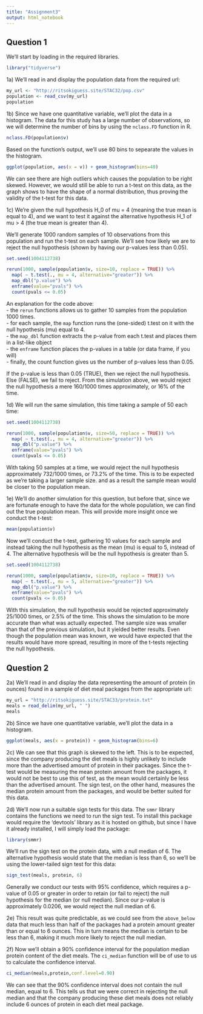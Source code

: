 ---
title: "Assignment3"
output: html_notebook
---

## Question 1

We'll start by loading in the required libraries.
```{r}
library("tidyverse")
```

1a) We'll read in and display the population data from the required url:
```{r}
my_url <- "http://ritsokiguess.site/STAC32/pop.csv"
population <- read_csv(my_url)
population
```

1b) Since we have one quantitative variable, we'll plot the data in a histogram.
The data for this study has a large number of observations, so we will determine the number of bins by using the `nclass.FD` function in R.
```{r}
nclass.FD(population$v)
```
Based on the function's output, we'll use 80 bins to sepearate the values in the histogram.

```{r}
ggplot(population, aes(x = v)) + geom_histogram(bins=40)
```
We can see there are high outliers which causes the population to be right skewed.
However, we would still be able to run a t-test on this data, as the graph shows to have the shape of a normal distribution, thus proving the validity of the t-test for this data.

1c) We're given the null hypothesis H_0 of mu = 4 (meaning the true mean is equal to 4), and we want to test it against the alternative hypothesis H_1 of mu > 4 (the true mean is greater than 4).

We'll generate 1000 random samples of 10 observations from this population and run the t-test on each sample.
We'll see how likely we are to reject the null hypothesis (shown by having our p-values less than 0.05).
```{r}
set.seed(1004112738)

rerun(1000, sample(population$v, size=10, replace = TRUE)) %>%
  map( ~ t.test(., mu = 4, alternative="greater")) %>%
  map_dbl("p.value") %>% 
  enframe(value="pvals") %>% 
  count(pvals <= 0.05)
```

An explanation for the code above:  
- the `rerun` functions allows us to gather 10 samples from the population 1000 times.  
- for each sample, the `map` function runs the (one-sided) t.test on it with the null hypothesis (mu) equal to 4.  
- the `map_dbl` function extracts the p-value from each t.test and places them in a list-like object  
- the `enframe` function places the p-values in a table (or data frame, if you will)  
- finally, the count function gives us the number of p-values less than 0.05.  

If the p-value is less than 0.05 (TRUE), then we reject the null hypothesis. Else (FALSE), we fail to reject.
From the simulation above, we would reject the null hypothesis a mere 160/1000 times approximately, or 16% of the time.

1d) We will run the same simulation, this time taking a sample of 50 each time:
```{r}
set.seed(1004112738)

rerun(1000, sample(population$v, size=50, replace = TRUE)) %>%
  map( ~ t.test(., mu = 4, alternative="greater")) %>%
  map_dbl("p.value") %>% 
  enframe(value="pvals") %>% 
  count(pvals <= 0.05)
```

With taking 50 samples at a time, we would reject the null hypothesis approximately 732/1000 times, or 73.2% of the time. This is to be expected as we're taking a larger sample size. and as a result the sample mean would be closer to the population mean.

1e) We'll do another simulation for this question, but before that, since we are fortunate enough to have the data for the whole population, we can find out the true population mean. This will provide more insight once we conduct the t-test:
```{r}
mean(population$v)
```

Now we'll conduct the t-test, gathering 10 values for each sample and instead taking the null hypothesis as the mean (mu) is equal to 5, instead of 4. The alternative hypothesis will be the null hypothesis is greater than 5. 

```{r}
set.seed(1004112738)

rerun(1000, sample(population$v, size=10, replace = TRUE)) %>%
  map( ~ t.test(., mu = 5, alternative="greater")) %>%
  map_dbl("p.value") %>% 
  enframe(value="pvals") %>% 
  count(pvals <= 0.05)
```

With this simulation, the null hypothesis would be rejected approximately 25/1000 times, or 2.5% of the time. This shows the simulation to be more accurate than what was actually expected. The sample size was smaller than that of the previous simulation, but it yielded better results. Even though the population mean was known, we would have expected that the results would have more spread, resulting in more of the t-tests rejecting the null hypothesis.


## Question 2

2a) We'll read in and display the data representing the amount of protein (in ounces) found in a sample of diet meal packages from the appropriate url:
```{r}
my_url = "http://ritsokiguess.site/STAC33/protein.txt"
meals = read_delim(my_url, " ")
meals
```

2b) Since we have one quantitative variable, we'll plot the data in a histogram.
```{r}
ggplot(meals, aes(x = protein)) + geom_histogram(bins=6)
```

2c) We can see that this graph is skewed to the left. This is to be expected, since the company producing the diet meals is highly unlikely to include more than the advertised amount of protein in their packages.
Since the t-test would be measuring the mean protein amount from the packages, it would not be best to use this of test, as the mean would certainly be less than the advertised amount. The sign test, on the other hand, measures the median protein amount from the packages, and would be better suited for this data.

2d) We'll now run a suitable sign tests for this data. The `smmr` library contains the functions we need to run the sign test.
To install this package would require the 'devtools' library as it is hosted on github, but since I have it already installed, I will simply load the package:
```{r}
library(smmr)
```

We'll run the sign test on the protein data, with a null median of 6. The alternative hypothesis would state that the median is less than 6, so we'll be using the lower-tailed sign test for this data:
```{r}
sign_test(meals, protein, 6)
```

Generally we conduct our tests with 95% confidence, which requires a p-value of 0.05 or greater in order to retain (or fail to reject) the null hypothesis for the median (or null median). Since our p-value is approximately 0.0206, we would reject the null median of 6.

2e) This result was quite predictable, as we could see from the `above_below` data that much less than half of the packages had a protein amount greater than or equal to 6 ounces. This in turn means the median is certain to be less than 6, making it much more likely to reject the null median.

2f) Now we'll obtain a 90% confidence interval for the population median protein content of the diet meals. The `ci_median` function will be of use to us to calculate the confidence interval.

```{r}
ci_median(meals,protein,conf.level=0.90)
```

We can see that the 90% confidence interval does not contain the null median, equal to 6. This tells us that we were correct in rejecting the null median and that the company producing these diet meals does not reliably include 6 ounces of protein in each diet meal package.